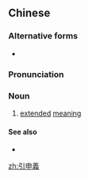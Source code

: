 {{also|引申义}}
==Chinese==
{{zh-forms|s=引申义|type=21}}

===Alternative forms===
* {{zh-l|引伸義}}

===Pronunciation===
{{zh-pron
|m=yǐnshēnyì
|c=jan5 san1 ji6
|cat=n
}}

===Noun===
{{zh-noun}}

# {{label|zh|linguistics}} [[extended]] [[meaning]]

====See also====
* {{zh-l|本義}}

[[zh:引申義]]